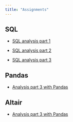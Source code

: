 ```yaml
---
title: "Assignments"
---
```


## SQL 

- [SQL analysis part 1](https://colab.research.google.com/github/kirenz/lab-competitive/blob/main/code/analysis-1-c.ipynb)

- [SQL analysis part 2](https://colab.research.google.com/github/kirenz/lab-competitive/blob/main/code/analysis-2-c.ipynb)

- [SQL analysis part 3](https://colab.research.google.com/github/kirenz/lab-competitive/blob/main/code/analysis-3-c.ipynb)

## Pandas

- [Analysis part 3 with Pandas](https://colab.research.google.com/github/kirenz/lab-competitive/blob/main/code/analysis-3-pandas.ipynb)

## Altair 

- [Analysis part 3 with Pandas](https://colab.research.google.com/github/kirenz/lab-competitive/blob/main/code/analysis-3-altair.ipynb)